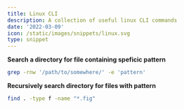 ```yaml
---
title: Linux CLI
description: A collection of useful linux CLI commands
date: '2022-03-09'
icon: /static/images/snippets/linux.svg
type: snippet
---
```


**Search a directory for file containing speficic pattern**

```bash
grep -rnw '/path/to/somewhere/' -e 'pattern'
```

**Recursively search directory for files with pattern**

```bash
find . -type f -name "*.fig"
```
